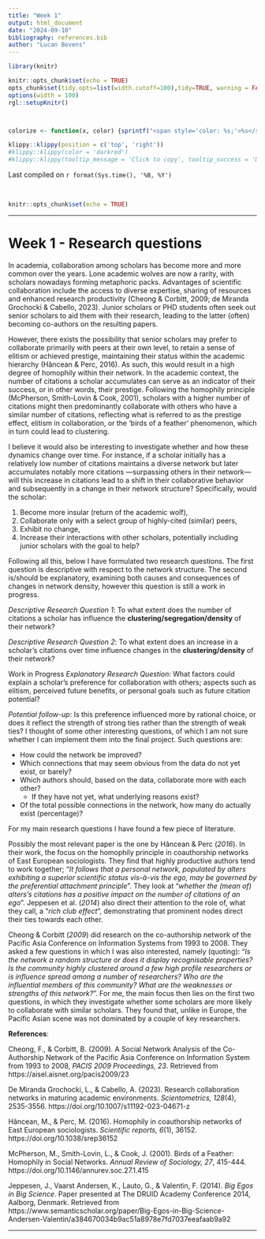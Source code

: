 ```yaml
---
title: "Week 1"
output: html_document
date: "2024-09-10"
bibliography: references.bib
author: "Lucan Bovens"
---
```




```r
library(knitr)

knitr::opts_chunk$set(echo = TRUE)
opts_chunk$set(tidy.opts=list(width.cutoff=100),tidy=TRUE, warning = FALSE, message = FALSE,comment = "#>", cache=TRUE, class.source=c("test"), class.output=c("test2"))
options(width = 100)
rgl::setupKnitr()



colorize <- function(x, color) {sprintf("<span style='color: %s;'>%s</span>", color, x) }

```

```r
klippy::klippy(position = c('top', 'right'))
#klippy::klippy(color = 'darkred')
#klippy::klippy(tooltip_message = 'Click to copy', tooltip_success = 'Done')
```

Last compiled on `r format(Sys.time(), '%B, %Y')`

<br>

```r
knitr::opts_chunk$set(echo = TRUE)
```

----

# Week 1 -  Research questions 

In academia, collaboration among scholars has become more and more common over the years. Lone academic wolves are now a rarity, with scholars nowadays forming metaphoric packs. Advantages of scientific collaboration include the access to diverse expertise, sharing of resources and enhanced research productivity (Cheong & Corbitt, 2009; de Miranda Grochocki & Cabello, 2023). Junior scholars or PHD students often seek out senior scholars to aid them with their research, leading to the latter (often) becoming co-authors on the resulting papers. 

However, there exists the possibility that senior scholars may prefer to collaborate primarily with peers at their own level, to retain a sense of elitism or achieved prestige, maintaining their status within the academic hierarchy (Hâncean & Perc, 2016). As such, this would result in a high degree of homophily within their network. In the academic context, the number of citations a scholar accumulates can serve as an indicator of their success, or in other words, their prestige. Following the homophily principle (McPherson, Smith-Lovin & Cook, 2001),  scholars with a higher number of citations might then predominantly collaborate with others who have a similar number of citations, reflecting what is referred to as the prestige effect, elitism in collaboration, or the ‘birds of a feather’ phenomenon, which in turn could lead to clustering.

I believe it would also be interesting to investigate whether and how these dynamics change over time. For instance, if a scholar initially has a relatively low number of citations maintains a diverse network but later accumulates notably more citations —surpassing others in their network— will this increase in citations lead to a shift in their collaborative behavior and subsequently in a change in their network structure? Specifically, would the scholar:

1. Become more insular (return of the academic wolf),
2. Collaborate only with a select group of highly-cited (similar) peers,
3. Exhibit no change,
4. Increase their interactions with other scholars, potentially including junior scholars with the goal to help?

Following all this, below I have formulated two research questions. The first question is descriptive with respect to the network structure. The second is/should be explanatory, examining both causes and consequences of changes in network density, however this question is still a work in progress.

*Descriptive Research Question 1*: To what extent does the number of citations a scholar has influence the **clustering/segregation/density** of their network?

*Descriptive Research Question 2*: To what extent does an increase in a scholar’s citations over time influence changes in the **clustering/density** of their network?

Work in Progress *Explanatory Research Question*: What factors could explain a scholar’s preference for collaboration with others; aspects such as elitism, perceived future benefits, or personal goals such as future citation potential?

*Potential follow-up*: Is this preference influenced more by rational choice, or does it reflect the strength of strong ties rather than the strength of weak ties?
I thought of some other interesting questions, of which I am not sure whether I can implement them into the final project. Such questions are:

* How could the network be improved? 
* Which connections that may seem obvious from the data do not yet exist, or barely? 
* Which authors should, based on the data, collaborate more with each other?
    + If they have not yet, what underlying reasons exist?
* Of the total possible connections in the network, how many do actually exist (percentage)?

For my main research questions I have found a few piece of literature.

Possibly the most relevant paper is the one by Hâncean & Perc (*2016*). In their work, the focus on the homophily principle in coauthorship networks of East European sociologists. They find that highly productive authors tend to work together; “*It follows that a personal network, populated by alters exhibiting a superior scientific status vis-à-vis the ego, may be governed by the preferential attachment principle*”. They look at “*whether the (mean of) alters's citations has a positive impact on the number of citations of an ego*”. Jeppesen et al. (*2014*) also direct their attention to the role of, what they call, a "*rich club effect*", demonstrating that prominent nodes direct their ties towards each other.


Cheong & Corbitt (*2009*) did research on the co-authorship network of the Pacific Asia Conference on Information Systems from 1993 to 2008. They asked a few questions in which I was also interested, namely (quoting): “*Is the network a random structure or does it display recognisable properties? Is the community highly clustered around a few high profile researchers or is influence spread among a number of researchers? Who are the influential members of this community? What are the weaknesses or strengths of this network?*”. For me, the main focus then lies on the first two questions, in which they investigate whether some scholars are more likely to collaborate with similar scholars. They found that, unlike in Europe, the Pacific Asian scene was not dominated by a couple of key researchers. 


**References**:

Cheong, F., & Corbitt, B. (2009). A Social Network Analysis of the Co-Authorship Network of the Pacific Asia Conference on Information System from 1993 to 2008, *PACIS 2009 Proceedings, 23*. Retrieved from https://aisel.aisnet.org/pacis2009/23

De Miranda Grochocki, L., & Cabello, A. (2023). Research collaboration networks in maturing academic environments. *Scientometrics, 128*(4), 2535-3556. https://doi.org/10.1007/s11192-023-04671-z

Hâncean, M., & Perc, M. (2016). Homophily in coauthorship networks of East European sociologists. *Scientific reports, 6*(1), 36152. https://doi.org/10.1038/srep36152

McPherson, M., Smith-Lovin, L., & Cook, J. (2001). Birds of a Feather: Homophily in Social Networks. *Annual Review of Sociology, 27*, 415-444. https://doi.org/10.1146/annurev.soc.27.1.415

Jeppesen, J., Vaarst Andersen, K., Lauto, G., & Valentin, F. (2014). *Big Egos in Big Science*. Paper presented at The DRUID Academy Conference 2014, Aalborg, Denmark. Retrieved from https://www.semanticscholar.org/paper/Big-Egos-in-Big-Science-Andersen-Valentin/a384670034b9ac51a8978e7fd7037eeafaab9a92

----

